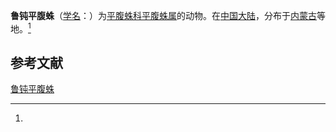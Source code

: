{{Speciesbox
| name = 鲁钝平腹蛛
| status = 
| status_system = 
| image = 
| genus = Gnaphosa
| species = stoliczkae
| authority = (Cambridge, 1885)<ref name='id14365'>{{cite web| url =http://www.bioinfo.cn/db05/BjdwSpecies.php?action=view&id=14365| title =鲁钝平腹蛛| work =《中国动物物种编目数据库》| publisher =中国科学院微生物研究所| author =中国科学院动物研究所| accessdate =2009-04-28| deadurl =yes| archiveurl =https://web.archive.org/web/20160305033816/http://www.bioinfo.cn/db05/BjdwSpecies.php?action=view&id=14365| archivedate =2016-03-05}}</ref>
}}

'''鲁钝平腹蛛'''（[[学名|学名]]：{{lang|la|''Gnaphosa stoliczkae''}}）为[[平腹蛛科|平腹蛛科]][[平腹蛛属|平腹蛛属]]的动物。在[[中国大陆|中国大陆]]，分布于[[内蒙古|内蒙古]]等地。<ref name='id14365'/>

== 参考文献 ==
{{reflist}}

{{Wikispecies|Gnaphosa stoliczkae}}

[[Category:平腹蛛属|鲁钝平腹蛛]]


{{蜘蛛小作品}}